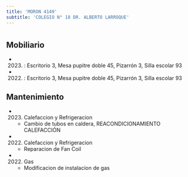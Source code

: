 ```yaml
---
title: 'MORON 4149'
subtitle: 'COLEGIO N° 18 DR. ALBERTO LARROQUE'
---
```


#


## Mobiliario

*  (2023) : Escritorio 3, Mesa pupitre doble 45, Pizarrón 3, Silla escolar 93 

*  (2022) : Escritorio 3, Mesa pupitre doble 45, Pizarrón 3, Silla escolar 93 





## Mantenimiento

*  (2023) Calefaccion y Refrigeracion 
    + Cambio de tubos en caldera, REACONDICIONAMIENTO CALEFACCIÓN

*  (2022) Calefaccion y Refrigeracion 
    + Reparacion de Fan Coil

*  (2022) Gas 
    + Modificacion de instalacion de gas



